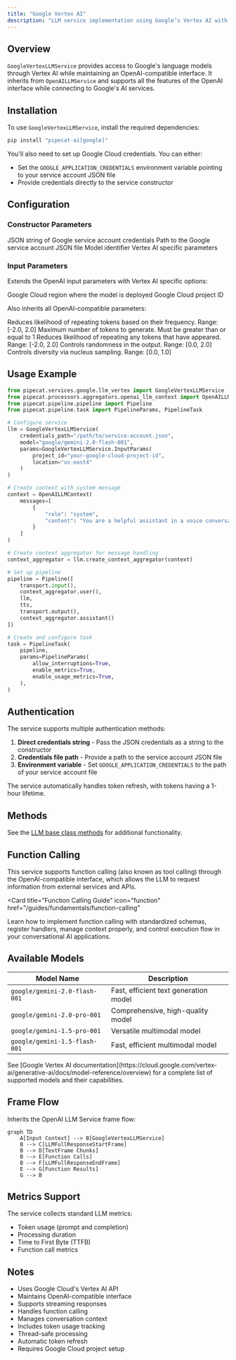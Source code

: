 ```yaml
---
title: "Google Vertex AI"
description: "LLM service implementation using Google’s Vertex AI with OpenAI-compatible interface"
---
```


## Overview

`GoogleVertexLLMService` provides access to Google's language models through Vertex AI while maintaining an OpenAI-compatible interface. It inherits from `OpenAILLMService` and supports all the features of the OpenAI interface while connecting to Google's AI services.

## Installation

To use `GoogleVertexLLMService`, install the required dependencies:

```bash
pip install "pipecat-ai[google]"
```

You'll also need to set up Google Cloud credentials. You can either:

- Set the `GOOGLE_APPLICATION_CREDENTIALS` environment variable pointing to your service account JSON file
- Provide credentials directly to the service constructor

## Configuration

### Constructor Parameters

<ParamField path="credentials" type="Optional[str]">
  JSON string of Google service account credentials
</ParamField>

<ParamField path="credentials_path" type="Optional[str]">
  Path to the Google service account JSON file
</ParamField>

<ParamField path="model" type="str" default="google/gemini-2.0-flash-001">
  Model identifier
</ParamField>

<ParamField path="params" type="InputParams">
  Vertex AI specific parameters
</ParamField>

### Input Parameters

Extends the OpenAI input parameters with Vertex AI specific options:

<ParamField path="location" type="str" default="us-east4">
  Google Cloud region where the model is deployed
</ParamField>

<ParamField path="project_id" type="str" required>
  Google Cloud project ID
</ParamField>

Also inherits all OpenAI-compatible parameters:

<ParamField path="frequency_penalty" type="Optional[float]">
  Reduces likelihood of repeating tokens based on their frequency. Range: [-2.0,
  2.0]
</ParamField>

<ParamField path="max_tokens" type="Optional[int]">
  Maximum number of tokens to generate. Must be greater than or equal to 1
</ParamField>

<ParamField path="presence_penalty" type="Optional[float]">
  Reduces likelihood of repeating any tokens that have appeared. Range: [-2.0,
  2.0]
</ParamField>

<ParamField path="temperature" type="Optional[float]">
  Controls randomness in the output. Range: [0.0, 2.0]
</ParamField>

<ParamField path="top_p" type="Optional[float]">
  Controls diversity via nucleus sampling. Range: [0.0, 1.0]
</ParamField>

## Usage Example

```python
from pipecat.services.google.llm_vertex import GoogleVertexLLMService
from pipecat.processors.aggregators.openai_llm_context import OpenAILLMContext
from pipecat.pipeline.pipeline import Pipeline
from pipecat.pipeline.task import PipelineParams, PipelineTask

# Configure service
llm = GoogleVertexLLMService(
    credentials_path="/path/to/service-account.json",
    model="google/gemini-2.0-flash-001",
    params=GoogleVertexLLMService.InputParams(
        project_id="your-google-cloud-project-id",
        location="us-east4"
    )
)

# Create context with system message
context = OpenAILLMContext(
    messages=[
        {
            "role": "system",
            "content": "You are a helpful assistant in a voice conversation. Keep responses concise."
        }
    ]
)

# Create context aggregator for message handling
context_aggregator = llm.create_context_aggregator(context)

# Set up pipeline
pipeline = Pipeline([
    transport.input(),
    context_aggregator.user(),
    llm,
    tts,
    transport.output(),
    context_aggregator.assistant()
])

# Create and configure task
task = PipelineTask(
    pipeline,
    params=PipelineParams(
        allow_interruptions=True,
        enable_metrics=True,
        enable_usage_metrics=True,
    ),
)
```

## Authentication

The service supports multiple authentication methods:

1. **Direct credentials string** - Pass the JSON credentials as a string to the constructor
2. **Credentials file path** - Provide a path to the service account JSON file
3. **Environment variable** - Set `GOOGLE_APPLICATION_CREDENTIALS` to the path of your service account file

The service automatically handles token refresh, with tokens having a 1-hour lifetime.

## Methods

See the [LLM base class methods](/server/base-classes/llm#methods) for additional functionality.

## Function Calling

This service supports function calling (also known as tool calling) through the OpenAI-compatible interface, which allows the LLM to request information from external services and APIs.

<Card
  title="Function Calling Guide"
  icon="function"
  href="/guides/fundamentals/function-calling"
>
  Learn how to implement function calling with standardized schemas, register
  handlers, manage context properly, and control execution flow in your
  conversational AI applications.
</Card>

## Available Models

| Model Name                    | Description                           |
| ----------------------------- | ------------------------------------- |
| `google/gemini-2.0-flash-001` | Fast, efficient text generation model |
| `google/gemini-2.0-pro-001`   | Comprehensive, high-quality model     |
| `google/gemini-1.5-pro-001`   | Versatile multimodal model            |
| `google/gemini-1.5-flash-001` | Fast, efficient multimodal model      |

<Note>
  See [Google Vertex AI
  documentation](https://cloud.google.com/vertex-ai/generative-ai/docs/model-reference/overview)
  for a complete list of supported models and their capabilities.
</Note>

## Frame Flow

Inherits the OpenAI LLM Service frame flow:

```mermaid
graph TD
    A[Input Context] --> B[GoogleVertexLLMService]
    B --> C[LLMFullResponseStartFrame]
    B --> D[TextFrame Chunks]
    B --> E[Function Calls]
    B --> F[LLMFullResponseEndFrame]
    E --> G[Function Results]
    G --> B
```

## Metrics Support

The service collects standard LLM metrics:

- Token usage (prompt and completion)
- Processing duration
- Time to First Byte (TTFB)
- Function call metrics

## Notes

- Uses Google Cloud's Vertex AI API
- Maintains OpenAI-compatible interface
- Supports streaming responses
- Handles function calling
- Manages conversation context
- Includes token usage tracking
- Thread-safe processing
- Automatic token refresh
- Requires Google Cloud project setup
